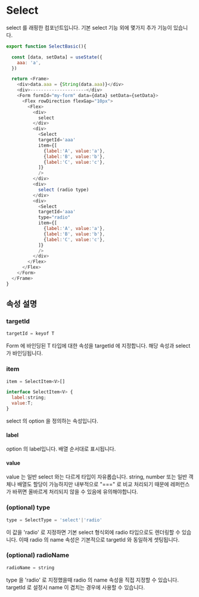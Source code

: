 
# Select

select 를 래핑한 컴포넌트입니다. 기본 select 기능 외에 몇가지 추가 기능이 있습니다.

```javascript
export function SelectBasic(){

  const [data, setData] = useState({
    aaa: 'a',
  })

  return <Frame>
    <div>data.aaa = {String(data.aaa)}</div>
    <div>---------------------</div>
    <Form formId="my-form" data={data} setData={setData}>
      <Flex rowDirection flexGap="10px">
        <Flex>
          <div>
            select
          </div>
          <div>
            <Select
            targetId='aaa'
            item={[
              {label:'A', value:'a'},
              {label:'B', value:'b'},
              {label:'C', value:'c'},
            ]}
            />
          </div>
          <div>
            select (radio type)
          </div>
          <div>
            <Select
            targetId='aaa'
            type="radio"
            item={[
              {label:'A', value:'a'},
              {label:'B', value:'b'},
              {label:'C', value:'c'},
            ]}
            />
          </div>
        </Flex>
      </Flex>
    </Form>
  </Frame>
}
```

<SelectBasic />

## 속성 설명

### targetId
```javascript
targetId = keyof T
```

Form 에 바인딩된 T 타입에 대한 속성을 targetId 에 지정합니다. 해당 속성과 select 가 바인딩됩니다.

### item
```javascript
item = SelectItem<V>[]

interface SelectItem<V> {
  label:string;
  value:T;
}
```

select 의 option 을 정의하는 속성입니다. 

#### label
option 의 label입니다. 배열 순서대로 표시됩니다.

#### value
value 는 일반 select 와는 다르게 타입이 자유롭습니다.
string, number 또는 일반 객체나 배열도 할당이 가능하지만 내부적으로 "===" 로 비교 처리되기 때문에
레퍼런스가 바뀌면 올바르게 처리되지 않을 수 있음에 유의해야합니다.

### (optional) type
```javascript
type = SelectType = 'select'|'radio'
```

이 값을 'radio' 로 지정하면 기본 select 형식외에 radio 타입으로도 렌더링할 수 있습니다.
이때 radio 의 name 속성은 기본적으로 targetId 와 동일하게 셋팅됩니다.

### (optional) radioName
```javascript
radioName = string
```

type 을 'radio' 로 지정했을때 radio 의 name 속성을 직접 지정할 수 있습니다.
targetId 로 설정시 name 이 겹치는 경우에 사용할 수 있습니다.